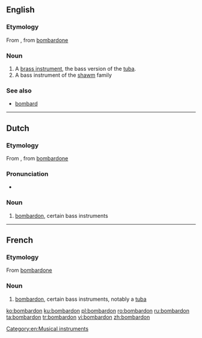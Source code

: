 ==English==

===Etymology===
From {{etyl|fr|en}}, from {{etyl|it|en}} [[bombardone]]

===Noun===
{{en-noun}}

# A [[brass instrument]], the bass version of the [[tuba]].
# A bass instrument of the [[shawm]] family

===See also===
* [[bombard]]

[[Category:en:Musical instruments]]

----

==Dutch==

===Etymology===
From {{etyl|fr|nl}}, from {{etyl|it|nl}} [[bombardone]]

===Pronunciation===
* {{hyphenation|bom|bar|don|lang=nl}}

===Noun===
{{nl-noun|m|-s|bomdardonnetje}}

# [[bombardon]], certain bass instruments

----

==French==

===Etymology===
From {{etyl|it|fr}} [[bombardone]]

===Noun===
{{fr-noun|m}}

# [[bombardon]], certain bass instruments, notably a [[tuba]]

[[ko:bombardon]]
[[ku:bombardon]]
[[pl:bombardon]]
[[ro:bombardon]]
[[ru:bombardon]]
[[ta:bombardon]]
[[tr:bombardon]]
[[vi:bombardon]]
[[zh:bombardon]]